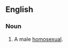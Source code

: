 ==English==

===Noun===
{{en-noun|head=[[knob]] [[jockey]]}}

# {{label|en|British|offensive|slang}} A male [[homosexual]].